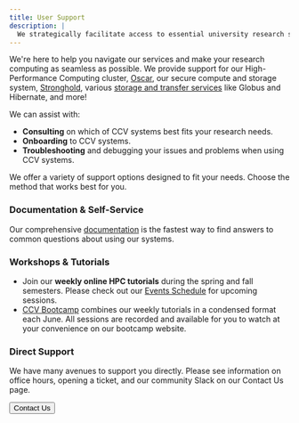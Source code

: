 ```yaml
---
title: User Support
description: |
  We strategically facilitate access to essential university research services.
---
```


<ContentSection title="How We Support Brown">

We're here to help you navigate our services and make your research computing as seamless as possible. We provide
support for our High-Performance Computing cluster, [Oscar](/services/oscar), our secure compute and storage system,
[Stronghold](/services/stronghold), various [storage and transfer services](/services/storage) like Globus and
Hibernate, and more!

We can assist with:

- **Consulting** on which of CCV systems best fits your research needs.
- **Onboarding** to CCV systems.
- **Troubleshooting** and debugging your issues and problems when using CCV systems.

</ContentSection>

<ContentSection title="How to Get Help">
We offer a variety of support options designed to fit your needs. Choose the method that works best for you.

### Documentation & Self-Service

Our comprehensive <a href="https://docs.ccv.brown.edu/documentation/" target="_blank" rel="noopener noreferrer">documentation</a> is the fastest way to find answers to common questions about using our systems.

### Workshops & Tutorials

- Join our **weekly online HPC tutorials** during the spring and fall semesters. Please check out our
<a href="https://events.brown.edu/ccv/all" target="_blank" rel="noopener noreferrer">Events Schedule</a> for upcoming sessions.
- <a href="https://docs.ccv.brown.edu/bootcamp/bootcamp-2025" target="_blank" rel="noopener noreferrer">CCV Bootcamp</a>
combines our weekly tutorials in a condensed format each June. All sessions are recorded and available for you to watch
at your convenience on our bootcamp website.

### Direct Support

We have many avenues to support you directly. Please see information on office hours, opening a ticket, and our
community Slack on our Contact Us page.

<Button external={false} href="/about/contact">Contact Us</Button>

</ContentSection>
